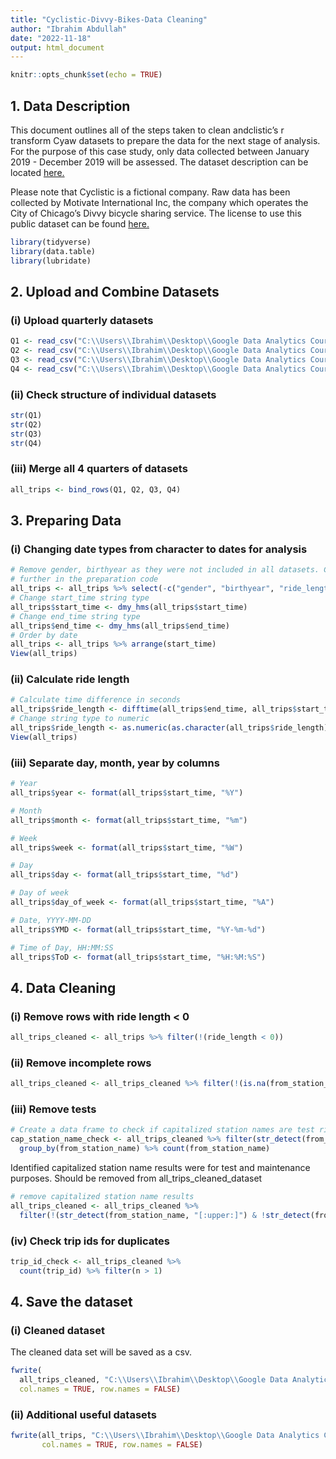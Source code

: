 ```yaml
---
title: "Cyclistic-Divvy-Bikes-Data Cleaning"
author: "Ibrahim Abdullah"
date: "2022-11-18"
output: html_document
---
```


```r
knitr::opts_chunk$set(echo = TRUE)
```

## 1. Data Description

This document outlines all of the steps taken to clean andclistic's r transform Cyaw datasets to prepare the data for the next stage of analysis. For the purpose of this case study, only data collected between January 2019 - December 2019 will be assessed. The dataset description can be located [here.](https://www.divvybikes.com/system-data)

Please note that Cyclistic is a fictional company. Raw data has been collected by Motivate International Inc, the company which operates the City of Chicago's Divvy bicycle sharing service. The license to use this public dataset can be found [here.](https://www.divvybikes.com/data-license-agreement)

```r
library(tidyverse)
library(data.table)
library(lubridate)
```

## 2. Upload and Combine Datasets
### (i) Upload quarterly datasets
```r
Q1 <- read_csv("C:\\Users\\Ibrahim\\Desktop\\Google Data Analytics Course\\Capstone Projects\\Cyclist Case Study\\DataSets\\Divvy_Trips_2019_Q1.csv")
Q2 <- read_csv("C:\\Users\\Ibrahim\\Desktop\\Google Data Analytics Course\\Capstone Projects\\Cyclist Case Study\\DataSets\\Divvy_Trips_2019_Q2.csv")
Q3 <- read_csv("C:\\Users\\Ibrahim\\Desktop\\Google Data Analytics Course\\Capstone Projects\\Cyclist Case Study\\DataSets\\Divvy_Trips_2019_Q3.csv")
Q4 <- read_csv("C:\\Users\\Ibrahim\\Desktop\\Google Data Analytics Course\\Capstone Projects\\Cyclist Case Study\\DataSets\\Divvy_Trips_2019_Q4.csv")
```
### (ii) Check structure of individual datasets
``` r
str(Q1)
str(Q2)
str(Q3)
str(Q4)
```
### (iii) Merge all 4 quarters of datasets
``` r
all_trips <- bind_rows(Q1, Q2, Q3, Q4)

```
## 3. Preparing Data
### (i) Changing date types from character to dates for analysis
``` r
# Remove gender, birthyear as they were not included in all datasets. Columns day_of_week and ride_length also removed as they will be calculated
# further in the preparation code
all_trips <- all_trips %>% select(-c("gender", "birthyear", "ride_length", "day_of_week"))
# Change start_time string type 
all_trips$start_time <- dmy_hms(all_trips$start_time)
# Change end_time string type 
all_trips$end_time <- dmy_hms(all_trips$end_time)
# Order by date 
all_trips <- all_trips %>% arrange(start_time)
View(all_trips)
```

### (ii) Calculate ride length
``` r
# Calculate time difference in seconds 
all_trips$ride_length <- difftime(all_trips$end_time, all_trips$start_time, units = "secs") 
# Change string type to numeric 
all_trips$ride_length <- as.numeric(as.character(all_trips$ride_length))
View(all_trips)
```

### (iii) Separate day, month, year by columns
``` r
# Year
all_trips$year <- format(all_trips$start_time, "%Y")

# Month
all_trips$month <- format(all_trips$start_time, "%m")

# Week
all_trips$week <- format(all_trips$start_time, "%W")

# Day
all_trips$day <- format(all_trips$start_time, "%d")

# Day of week
all_trips$day_of_week <- format(all_trips$start_time, "%A")

# Date, YYYY-MM-DD
all_trips$YMD <- format(all_trips$start_time, "%Y-%m-%d")

# Time of Day, HH:MM:SS
all_trips$ToD <- format(all_trips$start_time, "%H:%M:%S")

```

## 4. Data Cleaning
### (i) Remove rows with ride length < 0
```r
all_trips_cleaned <- all_trips %>% filter(!(ride_length < 0))

```

### (ii) Remove incomplete rows 
``` r
all_trips_cleaned <- all_trips_cleaned %>% filter(!(is.na(from_station_name) | from_station_name == "")) %>% filter(!(is.na(to_station_name) | to_station_name == ""))

```

### (iii) Remove tests
``` r

# Create a data frame to check if capitalized station names are test rides
cap_station_name_check <- all_trips_cleaned %>% filter(str_detect(from_station_name, "[:upper:]") & !str_detect(from_station_name, "[:lower:]")) %>%
  group_by(from_station_name) %>% count(from_station_name)

```

Identified capitalized station name results were for test and maintenance purposes. Should be removed from all_trips_cleaned_dataset

``` r
# remove capitalized station name results
all_trips_cleaned <- all_trips_cleaned %>% 
  filter(!(str_detect(from_station_name, "[:upper:]") & !str_detect(from_station_name, "[:lower:]")))

```

### (iv) Check trip ids for duplicates

``` r

trip_id_check <- all_trips_cleaned %>%
  count(trip_id) %>% filter(n > 1)

```

## 4. Save the dataset

### (i) Cleaned dataset
The cleaned data set will be saved as a csv.

``` r

fwrite(
  all_trips_cleaned, "C:\\Users\\Ibrahim\\Desktop\\Google Data Analytics Course\\Capstone Projects\\Cyclist Case Study\\all_trips_clean.csv", 
  col.names = TRUE, row.names = FALSE)

```

### (ii) Additional useful datasets

``` r

fwrite(all_trips, "C:\\Users\\Ibrahim\\Desktop\\Google Data Analytics Course\\Capstone Projects\\Cyclist Case Study\\all_trips_raw.csv",
       col.names = TRUE, row.names = FALSE)

```





  